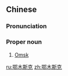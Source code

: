==Chinese==
{{zh-forms|gloss=-}}

===Pronunciation===
{{zh-pron
|m=Èmùsīkè
|cat=pn
}}

===Proper noun===
{{zh-proper noun}}

# [[Omsk]] {{gloss|large city in Russia}}

[[ru:鄂木斯克]]
[[zh:鄂木斯克]]